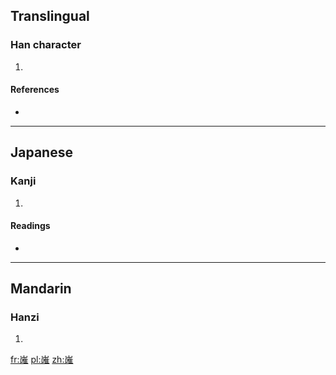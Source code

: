 ==Translingual==

===Han character===
{{Han char|rn=46|rad=山|as=11|sn=14|four=2261<sub>4</sub>|canj=山口人土 (UROG)}}

# {{defn|Han|sort=山11}}

====References====
* {{Han ref|kx=0319.040|dkj=08430|dj=0619.140|hdz=10794.090|uh=5D89|ud=23945|bh=E1AB|bd=57771}}

----

==Japanese==

===Kanji===
{{ja-kanji|grade=|rs=山11}}

# {{defn|lang=ja|sort=山11}}

====Readings====
* {{ja-readings|on=[[すい]] (sui), [[し]] (shi)|kun=}}

----

==Mandarin==

===Hanzi===
{{cmn-hanzi|pin=[[zuī]] ([[zui1]])|wg=tsui<sup>1</sup>}}

# {{defn|lang=cmn|sort=山11}}

[[fr:嶉]]
[[pl:嶉]]
[[zh:嶉]]